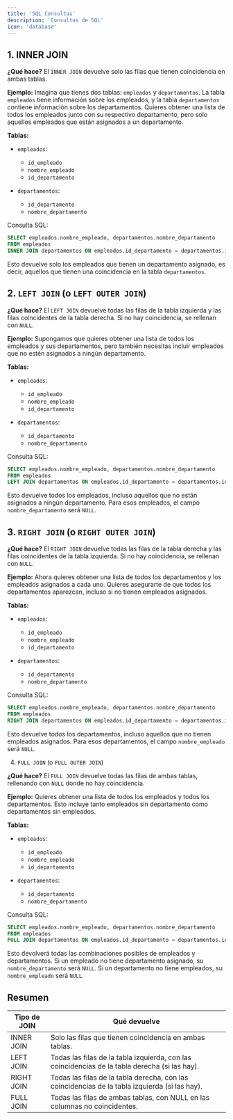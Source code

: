 ```yaml
---
title: 'SQL Consultas'
description: 'Consultas de SQL'
icon: 'database'
---
```


## 1. INNER JOIN

**¿Qué hace?** El `INNER JOIN` devuelve solo las filas que tienen coincidencia en ambas tablas.

**Ejemplo:** Imagina que tienes dos tablas: `empleados` y `departamentos`. La tabla `empleados` tiene información sobre los empleados, y la tabla `departamentos` contiene información sobre los departamentos. Quieres obtener una lista de todos los empleados junto con su respectivo departamento, pero solo aquellos empleados que están asignados a un departamento.

**Tablas:**
* `empleados`:
    * `id_empleado`
    * `nombre_empleado`
    * `id_departamento`

* `departamentos`:
    * `id_departamento`
    * `nombre_departamento`

Consulta SQL:

```SQL
SELECT empleados.nombre_empleado, departamentos.nombre_departamento
FROM empleados
INNER JOIN departamentos ON empleados.id_departamento = departamentos.id_departamento;
```

Esto devuelve solo los empleados que tienen un departamento asignado, es decir, aquellos que tienen una coincidencia en la tabla `departamentos`.

## 2. `LEFT JOIN` (o `LEFT OUTER JOIN`)

**¿Qué hace?** El `LEFT JOIN` devuelve todas las filas de la tabla izquierda y las filas coincidentes de la tabla derecha. Si no hay coincidencia, se rellenan con `NULL`.

**Ejemplo:** Supongamos que quieres obtener una lista de todos los empleados y sus departamentos, pero también necesitas incluir empleados que no estén asignados a ningún departamento.

**Tablas:**
* `empleados`:
    * `id_empleado`
    * `nombre_empleado`
    * `id_departamento`

* `departamentos`:
    * `id_departamento`
    * `nombre_departamento`

Consulta SQL:

```SQL
SELECT empleados.nombre_empleado, departamentos.nombre_departamento
FROM empleados
LEFT JOIN departamentos ON empleados.id_departamento = departamentos.id_departamento;
```

Esto devuelve todos los empleados, incluso aquellos que no están asignados a ningún departamento. Para esos empleados, el campo `nombre_departamento` será `NULL`.

## 3. `RIGHT JOIN` (o `RIGHT OUTER JOIN`)

**¿Qué hace?** El `RIGHT JOIN` devuelve todas las filas de la tabla derecha y las filas coincidentes de la tabla izquierda. Si no hay coincidencia, se rellenan con `NULL`.

**Ejemplo:** Ahora quieres obtener una lista de todos los departamentos y los empleados asignados a cada uno. Quieres asegurarte de que todos los departamentos aparezcan, incluso si no tienen empleados asignados.

**Tablas:**
* `empleados`:
    * `id_empleado`
    * `nombre_empleado`
    * `id_departamento`

* `departamentos`:
    * `id_departamento`
    * `nombre_departamento`

Consulta SQL:

```SQL
SELECT empleados.nombre_empleado, departamentos.nombre_departamento
FROM empleados
RIGHT JOIN departamentos ON empleados.id_departamento = departamentos.id_departamento;
```

Esto devuelve todos los departamentos, incluso aquellos que no tienen empleados asignados. Para esos departamentos, el campo `nombre_empleado` será `NULL`.

4. `FULL JOIN` (o `FULL OUTER JOIN`)

**¿Qué hace?** El `FULL JOIN` devuelve todas las filas de ambas tablas, rellenando con `NULL` donde no hay coincidencia.

**Ejemplo:** Quieres obtener una lista de todos los empleados y todos los departamentos. Esto incluye tanto empleados sin departamento como departamentos sin empleados.

**Tablas:**
* `empleados`:
    * `id_empleado`
    * `nombre_empleado`
    * `id_departamento`

* `departamentos`:
    * `id_departamento`
    * `nombre_departamento`

Consulta SQL:

```SQL
SELECT empleados.nombre_empleado, departamentos.nombre_departamento
FROM empleados
FULL JOIN departamentos ON empleados.id_departamento = departamentos.id_departamento;
```

Esto devolverá todas las combinaciones posibles de empleados y departamentos. Si un empleado no tiene departamento asignado, su `nombre_departamento` será `NULL`. Si un departamento no tiene empleados, su `nombre_empleado` será `NULL`.

## Resumen

| Tipo de JOIN | Qué devuelve |
| -------- | ------------------------------------- |
| INNER JOIN     | Solo las filas que tienen coincidencia en ambas tablas. |
| LEFT JOIN      | Todas las filas de la tabla izquierda, con las coincidencias de la tabla derecha (si las hay). |
| RIGHT JOIN   | Todas las filas de la tabla derecha, con las coincidencias de la tabla izquierda (si las hay). |
| FULL JOIN   | Todas las filas de ambas tablas, con NULL en las columnas no coincidentes. |